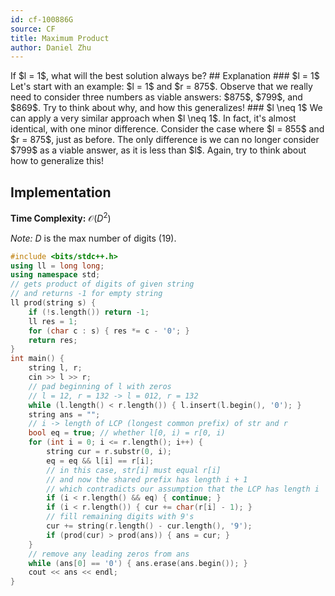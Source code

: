 ```yaml
---
id: cf-100886G
source: CF
title: Maximum Product
author: Daniel Zhu
---
```


<Spoiler title="Hint">
If $l = 1$, what will the best solution always be?
</Spoiler>
## Explanation
### $l = 1$
Let's start with an example: $l = 1$ and $r = 875$. Observe that we really need to consider three numbers as viable answers: $875$, $799$, and $869$. Try to think about why, and how this generalizes! 
### $l \neq 1$
We can apply a very similar approach when $l \neq 1$. In fact, it's almost identical, with one minor difference. Consider the case where $l = 855$ and $r = 875$, just as before. The only difference is we can no longer consider $799$ as a viable answer, as it is less than $l$. Again, try to think about how to generalize this!

## Implementation

**Time Complexity:** $\mathcal{O}(D^2)$

_Note:_ $D$ is the max number of digits (19).

<LanguageSection>

<CPPSection>

```cpp
#include <bits/stdc++.h>
using ll = long long;
using namespace std;
// gets product of digits of given string
// and returns -1 for empty string
ll prod(string s) {
	if (!s.length()) return -1;
	ll res = 1;
	for (char c : s) { res *= c - '0'; }
	return res;
}
int main() {
	string l, r;
	cin >> l >> r;
	// pad beginning of l with zeros
	// l = 12, r = 132 -> l = 012, r = 132
	while (l.length() < r.length()) { l.insert(l.begin(), '0'); }
	string ans = "";
	// i -> length of LCP (longest common prefix) of str and r
	bool eq = true; // whether l[0, i) = r[0, i)
	for (int i = 0; i <= r.length(); i++) {
		string cur = r.substr(0, i);
		eq = eq && l[i] == r[i];
		// in this case, str[i] must equal r[i]
		// and now the shared prefix has length i + 1
		// which contradicts our assumption that the LCP has length i
		if (i < r.length() && eq) { continue; }
		if (i < r.length()) { cur += char(r[i] - 1); }
		// fill remaining digits with 9's
		cur += string(r.length() - cur.length(), '9');
		if (prod(cur) > prod(ans)) { ans = cur; }
	}
	// remove any leading zeros from ans
	while (ans[0] == '0') { ans.erase(ans.begin()); }
	cout << ans << endl;
}

```

</CPPSection>

</LanguageSection>
